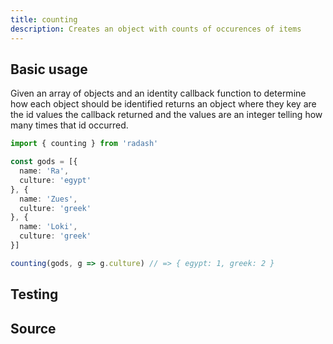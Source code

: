 ```yaml
---
title: counting
description: Creates an object with counts of occurences of items
---
```



## Basic usage

Given an array of objects and an identity callback function to determine
how each object should be identified returns an object where they key
are the id values the callback returned and the values are an integer
telling how many times that id occurred.

```ts
import { counting } from 'radash'

const gods = [{
  name: 'Ra',
  culture: 'egypt'
}, {
  name: 'Zues',
  culture: 'greek'
}, {
  name: 'Loki',
  culture: 'greek'
}]

counting(gods, g => g.culture) // => { egypt: 1, greek: 2 }
```


## Testing

<TestingLinkAndPreview module="array" func="counting" />

## Source

<SourceLinkAndPreview module="array" func="counting" />
